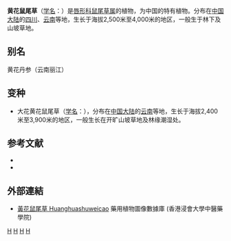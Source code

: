 {{Speciesbox 
| taxon = Salvia flava
| authority = Forrest ex Diels
| subdivision_ranks =[[变种|变种]]
| subdivision =
* 黄花鼠尾草 ''S. f.'' var. ''flava''
* 大花黄花鼠尾草 ''S. f.'' var. ''megalantha''
}}

'''黄花鼠尾草'''（[[学名|学名]]：{{lang|la|''Salvia flava''}}）是[[唇形科|唇形科]][[鼠尾草属|鼠尾草属]]的植物，为中国的特有植物。分布在[[中国大陆|中国大陆]]的[[四川|四川]]、[[云南|云南]]等地，生长于海拔2,500米至4,000米的地区，一般生于林下及山坡草地。

== 别名 ==
黄花丹参（云南丽江）

== 变种 ==
* 大花黄花鼠尾草（[[学名|学名]]：{{lang|la|''Salvia flava'' var. ''megalantha''}}），分布在[[中国大陆|中国大陆]]的[[云南|云南]]等地，生长于海拔2,400米至3,900米的地区，一般生长在开旷山坡草地及林缘潮湿处。

== 参考文献 ==
<div class="references-small">
* {{FRPS|Salvia flava}}
* {{cite web| url =http://www.bioinfo.cn/db05/KmzwSpecies.php?action=view&id=12811| title =黄花鼠尾草（原变种）| work =《中国高等植物数据库全库》| publisher =中国科学院微生物研究所| author =昆明植物研究所| accessdate =2009-02-24| deadurl =yes| archiveurl =https://web.archive.org/web/20160305084635/http://www.bioinfo.cn/db05/KmzwSpecies.php?action=view&id=12811| archivedate =2016-03-05}}
</div>

==外部連結==
* [http://libproject.hkbu.edu.hk/was40/detail?lang=ch&channelid=1288&searchword=herb_id=D01142 黃花鼠尾草 Huanghuashuweicao]{{Wayback|url=http://libproject.hkbu.edu.hk/was40/detail?lang=ch&channelid=1288&searchword=herb_id=D01142 |date=20160304100521 }} 藥用植物圖像數據庫 (香港浸會大學中醫藥學院) {{zh}}{{en}}
{{Taxonbar}}

[[Category:鼠尾草属|H]]
[[Category:中國特有植物|H]]
[[Category:四川植物|H]]
[[Category:云南植物|H]]